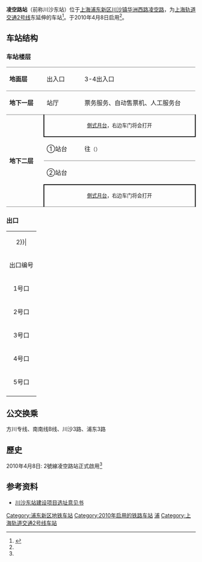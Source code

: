{{noteTA 
|G1 =Transport}}
{{Infobox station
|name = 凌空路
|eng_name = Lingkong Road
|symbol_right =
|linecolour = {{上海地铁颜色|2|yes}}
|image = 201908 Lingkong Road Station Platform.jpg
|caption = 凌空路站往{{站|浦东国际机场}}方向站台
|other_name = 
|country = {{PRC}}
|borough = [[上海市|上海市]][[浦东新区|浦东新区]][[川沙新镇|川沙新镇]]
|address = [[华川路|华川路]]与[[凌空路|凌空路]]交叉口以东
|coordinates = {{coord|31|11|40|N|121|43|9|E|type:railwaystation}}
|elevation = 
|owned = [[上海申通地铁集团|上海申通地铁集团]]
|operator = [[上海地铁|上海地铁]]
|lines = {{上海地铁线路名|2|SL}}
|distance = 
|platform = 2個[[側式月台|側式月台]]
|tracks = 2条
|bus_routes = 
|bus_stands = 
|connections = 
|structure = 地下车站
|hall = 地下站厅
|depth = 
|levels = 
|interchange = 
|exits = 2个
|architect = 
|architectural_style = 
|colour = 
|type = 
|status = 运营中
|code = 
|classification = 
|website = 
|built = 
|opened = {{Start date|2010|4|8|df=y}}<ref name="open">{{cite web |title=2号线今起通浦东机场 本网现场探营开通首日(组图) |url=http://news.163.com/10/0408/09/63O5KVSN000146BB.html |website=网易新闻 |accessdate=2021-04-05 |archiveurl=https://web.archive.org/web/20160814150529/http://news.163.com/10/0408/09/63O5KVSN000146BB.html |archivedate=2016-08-14}}</ref>
|closed = 
|former = 
|pass_year = 
|passengers = 
|pass_system = 
|pass_rank = 
|mpassengers = 
|trains = 
|station_hours = 
|hours = 
|first = 往{{上海地铁起讫站|2|L}}：6:15<br/>往{{上海地铁起讫站|2|R}}：6:19
|last = 往{{上海地铁起讫站|2|L}}：22:44<br/>往{{上海地铁起讫站|2|R}}：22:47
|adjacent = {{Adjacent stations|system=上海地铁|line=2|left=川沙|right=远东大道}}
}}
'''凌空路站'''（前称川沙东站）位于[[上海|上海]][[浦东新区|浦东新区]][[川沙镇|川沙镇]][[华洲西路|华洲西路]][[凌空路|凌空路]]，为[[上海轨道交通2号线|上海轨道交通2号线]]东延伸的车站<ref>{{cite web |title=凌空路 |url=https://exploreshanghai.com/ditie/pedia/station/凌空路/ |website=Explore Shanghai |accessdate=2010-04-05 |archive-date=2020-08-15 |archive-url=https://web.archive.org/web/20200815085056/https://exploreshanghai.com/ditie/pedia/station/%E5%87%8C%E7%A9%BA%E8%B7%AF/ |dead-url=no }}</ref>。于2010年4月8日启用<ref name=open/>。

== 车站结构 ==
=== 车站楼层 ===
{|cellspacing=0 cellpadding=3
|style="border-top:solid 1px gray;border-bottom:solid 1px gray;" width=100|'''地面层'''
|style="border-top:solid 1px gray;border-bottom:solid 1px gray;" width=100|出入口
|style="border-top:solid 1px gray;border-bottom:solid 1px gray;" width=350|3-4出入口
|-
|style="border-bottom:solid 1px gray;"|'''地下一层'''
|style="border-bottom:solid 1px gray;"|站厅
|style="border-bottom:solid 1px gray;"|票务服务、自动售票机、人工服务台
|-
|style="border-bottom:solid 1px gray;" rowspan=4|'''地下二层'''
|style="border-right:solid 2px black;border-left:solid 2px black;border-bottom:solid 2px black;" colspan=2|<center><small>[[側式月台|側式月台]]，右边车门将会打开</small></center>
|-
|style="border-bottom:solid 1px gray;"|①站台
|style="border-bottom:solid 1px gray;"|{{arrow|L}} {{上海地铁线路名|2}}往{{站|徐泾东}}<small>（{{站|川沙}}）</small>
|-
|②站台
|{{split text|{{0|{{arrow|R}}}} {{上海地铁线路名|2}}往{{站|浦东国际机场}}<small>（{{站|远东大道}}）</small>|{{arrow|R}}}}
|-
|style="border-right:solid 2px black;border-left:solid 2px black;border-top:solid 2px black;border-bottom:solid 1px gray;" colspan=2|<center><small>[[側式月台|側式月台]]，右边车门将会打开</small></center>
|}
=== 出口 ===
{| class="wikitable"
|colspan=4 align="center" bgcolor={{上海地铁颜色|2}}|
|-
! 出口编号 !! 建议前往目的地
|-
|1号口 || 华川路（暂未开通）
|-
|2号口 || 华川路（暂未开通）
|-
|3号口{{綠底白字出口|exitsign=none|附=升}} || 华川路
|-
|4号口 || 华川路
|-
|5号口 || 华川路（暂未开通）
|-
| bgcolor="#EEEEEE" colspan=2 |{{綠底白字出口|註=升}}
|}

== 公交换乘 ==
方川专线、南南线B线、川沙3路、浦东3路

==歷史==
2010年4月8日: 2號線凌空路站正式啟用<ref name=open/>

== 参考资料 ==
* [https://web.archive.org/web/20070927192617/http://www.shghj.gov.cn/Ct_2.aspx?ct_id=00060825C14289 川沙东站建设项目选址意见书]
{{reflist}}

{{commonscat|Lingkong Road Station}}
{{上海轨道交通2号线}}

[[Category:浦东新区地铁车站|Category:浦东新区地铁车站]]
[[Category:2010年启用的铁路车站|Category:2010年启用的铁路车站]]
[[Category:以街道命名的上海軌道交通車站|浦]]
[[Category:上海轨道交通2号线车站|Category:上海轨道交通2号线车站]]